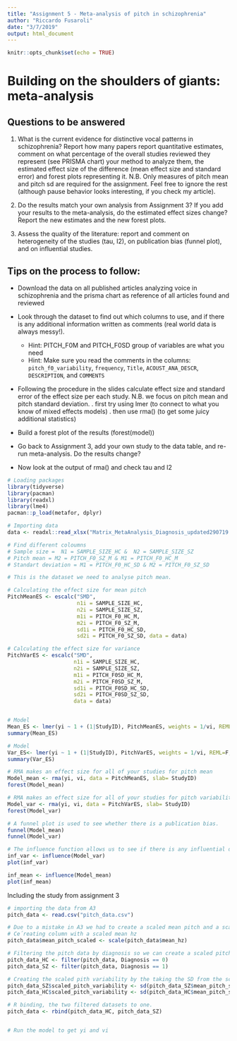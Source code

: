 ```yaml
---
title: "Assignment 5 - Meta-analysis of pitch in schizophrenia"
author: "Riccardo Fusaroli"
date: "3/7/2019"
output: html_document
---
```


```r
knitr::opts_chunk$set(echo = TRUE)
```

# Building on the shoulders of giants: meta-analysis

## Questions to be answered

1. What is the current evidence for distinctive vocal patterns in schizophrenia? Report how many papers report quantitative estimates, comment on what percentage of the overall studies reviewed they represent (see PRISMA chart) your method to analyze them, the estimated effect size of the difference (mean effect size and standard error) and forest plots representing it. N.B. Only measures of pitch mean and pitch sd are required for the assignment. Feel free to ignore the rest (although pause behavior looks interesting, if you check my article).

2. Do the results match your own analysis from Assignment 3? If you add your results to the meta-analysis, do the estimated effect sizes change? Report the new estimates and the new forest plots.

3. Assess the quality of the literature: report and comment on heterogeneity of the studies (tau, I2), on publication bias (funnel plot), and on influential studies.

## Tips on the process to follow:

- Download the data on all published articles analyzing voice in schizophrenia and the prisma chart as reference of all articles found and reviewed
- Look through the dataset to find out which columns to use, and if there is any additional information written as comments (real world data is always messy!).
    * Hint: PITCH_F0M and PITCH_F0SD group of variables are what you need
    * Hint: Make sure you read the comments in the columns: `pitch_f0_variability`, `frequency`, `Title`,  `ACOUST_ANA_DESCR`, `DESCRIPTION`, and `COMMENTS`
- Following the procedure in the slides calculate effect size and standard error of the effect size per each study. N.B. we focus on pitch mean and pitch standard deviation.
 . first try using lmer (to connect to what you know of mixed effects models)
 . then use rma() (to get some juicy additional statistics)

- Build a forest plot of the results (forest(model))
 
- Go back to Assignment 3, add your own study to the data table, and re-run meta-analysis. Do the results change?

- Now look at the output of rma() and check tau and I2

```r
# Loading packages
library(tidyverse)
library(pacman)
library(readxl)
library(lme4)
pacman::p_load(metafor, dplyr)

# Importing data
data <- readxl::read_xlsx("Matrix_MetaAnalysis_Diagnosis_updated290719.xlsx")

# Find different coloumns 
# Sample size =  N1 = SAMPLE_SIZE_HC &  N2 = SAMPLE_SIZE_SZ
# Pitch mean = M2 = PITCH_F0_SZ_M & M1 = PITCH_F0_HC_M
# Standart deviation = M1 = PITCH_F0_HC_SD & M2 = PITCH_F0_SZ_SD

# This is the dataset we need to analyse pitch mean. 

# Calculating the effect size for mean pitch
PitchMeanES <- escalc("SMD", 
                      n1i = SAMPLE_SIZE_HC, 
                      n2i = SAMPLE_SIZE_SZ, 
                      m1i = PITCH_F0_HC_M, 
                      m2i = PITCH_F0_SZ_M, 
                      sd1i = PITCH_F0_HC_SD, 
                      sd2i = PITCH_F0_SZ_SD, data = data)

# Calculating the effect size for variance 
PitchVarES <- escalc("SMD",
                     n1i = SAMPLE_SIZE_HC, 
                     n2i = SAMPLE_SIZE_SZ,
                     m1i = PITCH_F0SD_HC_M, 
                     m2i = PITCH_F0SD_SZ_M,
                     sd1i = PITCH_F0SD_HC_SD, 
                     sd2i = PITCH_F0SD_SZ_SD,
                     data = data)


# Model
Mean_ES <- lmer(yi ~ 1 + (1|StudyID), PitchMeanES, weights = 1/vi, REML=F, control = lmerControl(check.nobs.vs.nlev="ignore", check.nobs.vs.nRE="ignore"))
summary(Mean_ES)

# Model
Var_ES<- lmer(yi ~ 1 + (1|StudyID), PitchVarES, weights = 1/vi, REML=F, control = lmerControl(check.nobs.vs.nlev="ignore", check.nobs.vs.nRE="ignore"))
summary(Var_ES)

# RMA makes an effect size for all of your studies for pitch mean
Model_mean <- rma(yi, vi, data = PitchMeanES, slab= StudyID)
forest(Model_mean)

# RMA makes an effect size for all of your studies for pitch variability
Model_var <- rma(yi, vi, data = PitchVarES, slab= StudyID)
forest(Model_var)

# A funnel plot is used to see whether there is a publication bias. 
funnel(Model_mean) 
funnel(Model_var)

# The influence function allows us to see if there is any influential data points.
inf_var <- influence(Model_var)
plot(inf_var)

inf_mean <- influence(Model_mean)
plot(inf_mean)

```


Including the study from assignment 3 
```r
# importing the data from A3
pitch_data <- read.csv("pitch_data.csv")

# Due to a mistake in A3 we had to create a scaled mean pitch and a scaled pitch variability again
# Ce´reating column with a scaled mean hz
pitch_data$mean_pitch_scaled <- scale(pitch_data$mean_hz)

# Filtering the pitch data by diagnosis so we can create a scaled pitch variability for both HC and SZ. 
pitch_data_HC <- filter(pitch_data, Diagnosis == 0)
pitch_data_SZ <- filter(pitch_data, Diagnosis == 1)

# Creating the scaled pith variability by the taking the SD from the scaled pitch mean
pitch_data_SZ$scaled_pitch_variability <- sd(pitch_data_SZ$mean_pitch_scaled)
pitch_data_HC$scaled_pitch_variability <- sd(pitch_data_HC$mean_pitch_scaled)

# R binding, the two filtered datasets to one. 
pitch_data <- rbind(pitch_data_HC, pitch_data_SZ)


# Run the model to get yi and vi

```


